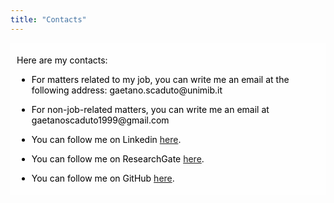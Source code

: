 ```yaml
---
title: "Contacts"
---
```


```{=html}
<style>
  body {
  background-image: url("/backgrounds/background_ag2.jpeg");
  background-size: cover;
  background-repeat: no-repeat;
}
  
.text-background {
    background-color: rgba(256, 256, 256, 0.6); 
    color: black; /* White text for contrast */
    padding: 5px 10px; /* Padding around text */
    display: inline-block; /* Ensures the background only takes up necessary space */
}
</style>
```
::: text-background
Here are my contacts:

-   For matters related to my job, you can write me an email at the following address: gaetano.scaduto\@unimib.it

-   For non-job-related matters, you can write me an email at gaetanoscaduto1999\@gmail.com

-   You can follow me on Linkedin [here](https://www.linkedin.com/in/gaetano-scaduto-92b6981ba/).

-   You can follow me on ResearchGate [here](https://www.researchgate.net/profile/Gaetano-Scaduto).

-   You can follow me on GitHub [here](https://github.com/gaetanoscaduto).
:::

